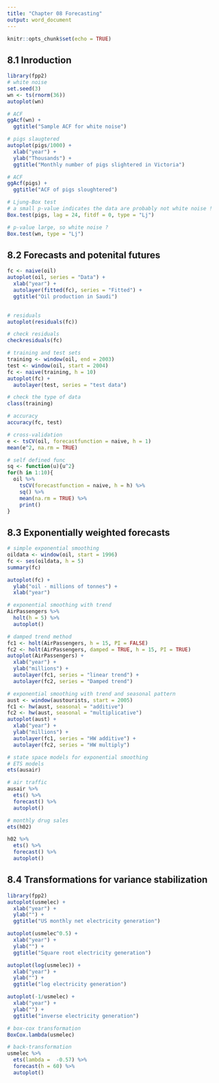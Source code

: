---
title: "Chapter 08 Forecasting"
output: word_document
---

```{r setup, include=FALSE}
knitr::opts_chunk$set(echo = TRUE)
```
## 8.1 Inroduction
```{r}
library(fpp2)
# white noise
set.seed(3)
wn <- ts(rnorm(36))
autoplot(wn)
```
```{r}
# ACF
ggAcf(wn) +
  ggtitle("Sample ACF for white noise")
```
```{r}
# pigs slaugtered
autoplot(pigs/1000) +
  xlab("year") +
  ylab("Thousands") +
  ggtitle("Monthly number of pigs slightered in Victoria")
```
```{r}
# ACF
ggAcf(pigs) +
  ggtitle("ACF of pigs sloughtered")
```
```{r}
# Ljung-Box test
# a small p-value indicates the data are probably not white noise !
Box.test(pigs, lag = 24, fitdf = 0, type = "Lj")
```
```{r}
# p-value large, so white noise ?
Box.test(wn, type = "Lj")
```

## 8.2 Forecasts and potenital futures
```{r}
fc <- naive(oil)
autoplot(oil, series = "Data") +
  xlab("year") +
  autolayer(fitted(fc), series = "Fitted") +
  ggtitle("Oil production in Saudi")
  
```
```{r}
# residuals
autoplot(residuals(fc))
```
```{r}
# check residuals
checkresiduals(fc)
```

```{r}
# training and test sets
training <- window(oil, end = 2003)
test <- window(oil, start = 2004)
fc <- naive(training, h = 10)
autoplot(fc) +
  autolayer(test, series = "test data")
```

```{r}
# check the type of data
class(training)
```
```{r}
# accuracy
accuracy(fc, test)
```

```{r}
# cross-validation
e <- tsCV(oil, forecastfunction = naive, h = 1)
mean(e^2, na.rm = TRUE)
```
```{r}
# self defined func
sq <- function(u){u^2}
for(h in 1:10){
  oil %>% 
    tsCV(forecastfunction = naive, h = h) %>% 
    sq() %>% 
    mean(na.rm = TRUE) %>% 
    print()
}
```

## 8.3 Exponentially weighted forecasts
```{r}
# simple exponential smoothing
oildata <- window(oil, start = 1996)
fc <- ses(oildata, h = 5)
summary(fc)
```
```{r}
autoplot(fc) +
  ylab("oil - millions of tonnes") +
  xlab("year")
```

```{r}
# exponential smoothing with trend
AirPassengers %>% 
  holt(h = 5) %>% 
  autoplot()
```
```{r}
# damped trend method
fc1 <- holt(AirPassengers, h = 15, PI = FALSE)
fc2 <- holt(AirPassengers, damped = TRUE, h = 15, PI = TRUE)
autoplot(AirPassengers) +
  xlab("year") +
  ylab("millions") +
  autolayer(fc1, series = "linear trend") +
  autolayer(fc2, series = "Damped trend")
```
```{r}
# exponential smoothing with trend and seasonal pattern
aust <- window(austourists, start = 2005)
fc1 <- hw(aust, seasonal = "additive")
fc2 <- hw(aust, seasonal = "multiplicative")
autoplot(aust) +
  xlab("year") +
  ylab("millions") +
  autolayer(fc1, series = "HW additive") +
  autolayer(fc2, series = "HW multiply")
```

```{r}
# state space models for exponential smoothing
# ETS models
ets(ausair)
```

```{r}
# air traffic
ausair %>%
  ets() %>% 
  forecast() %>% 
  autoplot()
```
```{r}
# monthly drug sales
ets(h02)
```

```{r}
h02 %>% 
  ets() %>% 
  forecast() %>% 
  autoplot()
```

## 8.4 Transformations for variance stabilization
```{r}
library(fpp2)
autoplot(usmelec) +
  xlab("year") +
  ylab("") +
  ggtitle("US monthly net electricity generation")
```

```{r}
autoplot(usmelec^0.5) +
  xlab("year") +
  ylab("") +
  ggtitle("Square root electricity generation")
```

```{r}
autoplot(log(usmelec)) +
  xlab("year") +
  ylab("") +
  ggtitle("log electricity generation")
```

```{r}
autoplot(-1/usmelec) +
  xlab("year") +
  ylab("") +
  ggtitle("inverse electricity generation")
```

```{r}
# box-cox transformation
BoxCox.lambda(usmelec)
```

```{r}
# back-transformation
usmelec %>% 
  ets(lambda =  -0.57) %>% 
  forecast(h = 60) %>% 
  autoplot()
```













